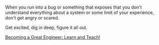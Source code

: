 
When you run into a bug or something that exposes that you don't understand everything about a system or some limit of your experience, don't get angry or scared.

Get excited, dig in deep, figure it all out.

[Becoming a Great Engineer: Learn and Teach!](https://www.youtube.com/shorts/4y46iRN5Vec)
